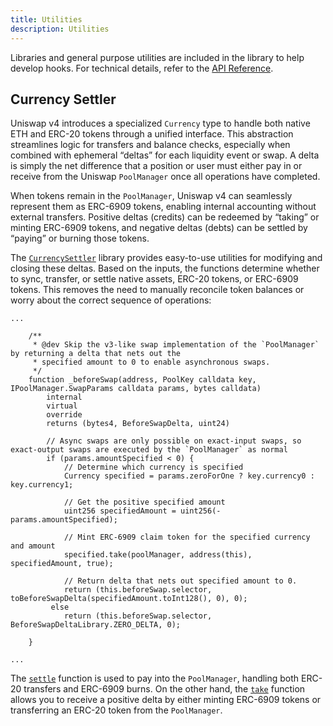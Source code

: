 ```yaml
---
title: Utilities
description: Utilities
---
```


Libraries and general purpose utilities are included in the library to help develop hooks. For technical details, refer to the [API Reference](contracts/v5.x/api/utils.mdx).

## Currency Settler

Uniswap v4 introduces a specialized `Currency` type to handle both native ETH and ERC-20 tokens through a unified interface. This abstraction streamlines logic for transfers and balance checks, especially when combined with ephemeral “deltas” for each liquidity event or swap. A delta is simply the net difference that a position or user must either pay in or receive from the Uniswap `PoolManager` once all operations have completed.

When tokens remain in the `PoolManager`, Uniswap v4 can seamlessly represent them as ERC-6909 tokens, enabling internal accounting without external transfers. Positive deltas (credits) can be redeemed by “taking” or minting ERC-6909 tokens, and negative deltas (debts) can be settled by “paying” or burning those tokens.

The [`CurrencySettler`](contracts/v5.x/api/utils.mdx#CurrencySettler) library provides easy-to-use utilities for modifying and closing these deltas. Based on the inputs, the functions determine whether to sync, transfer, or settle native assets, ERC-20 tokens, or ERC-6909 tokens. This removes the need to manually reconcile token balances or worry about the correct sequence of operations:

```solidity
...

    /**
     * @dev Skip the v3-like swap implementation of the `PoolManager` by returning a delta that nets out the
     * specified amount to 0 to enable asynchronous swaps.
     */
    function _beforeSwap(address, PoolKey calldata key, IPoolManager.SwapParams calldata params, bytes calldata)
        internal
        virtual
        override
        returns (bytes4, BeforeSwapDelta, uint24)
    
        // Async swaps are only possible on exact-input swaps, so exact-output swaps are executed by the `PoolManager` as normal
        if (params.amountSpecified < 0) {
            // Determine which currency is specified
            Currency specified = params.zeroForOne ? key.currency0 : key.currency1;

            // Get the positive specified amount
            uint256 specifiedAmount = uint256(-params.amountSpecified);

            // Mint ERC-6909 claim token for the specified currency and amount
            specified.take(poolManager, address(this), specifiedAmount, true);

            // Return delta that nets out specified amount to 0.
            return (this.beforeSwap.selector, toBeforeSwapDelta(specifiedAmount.toInt128(), 0), 0);
         else 
            return (this.beforeSwap.selector, BeforeSwapDeltaLibrary.ZERO_DELTA, 0);
        
    }

...
```

The [`settle`](contracts/v5.x/api/utils.mdx#CurrencySettler-settle-Currency-contract-IPoolManager-address-uint256-bool-) function is used to pay into the `PoolManager`, handling both ERC-20 transfers and ERC-6909 burns. On the other hand, the [`take`](contracts/v5.x/api/utils.mdx#CurrencySettler-take-Currency-contract-IPoolManager-address-uint256-bool-) function allows you to receive a positive delta by either minting ERC-6909 tokens or transferring an ERC-20 token from the `PoolManager`.
